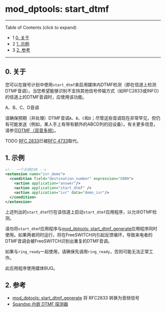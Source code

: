 # mod_dptools: start_dtmf

---

Table of Contents (click to expand)

* 1 [0\. 关于](#0-about)
* 2 [1\. 示例](#1-example)
* 3 [2\. 参考](#2-see-also)

---

## 0\. 关于

您可以在拨号计划中使用`start_dtmf`来启用媒体内DTMF检测（即在信道上检测DTMF音调）。当您希望能够识别不支持其他信号传输方式（如RFC2833或INFO）的信道上的DTMF音调时，应使用该功能。

A、B、C、D音调

请确保预期（并处理）DTMF音调`A`、`B`、`C`和`D`；尽管这些音调现在非常罕见，但仍有可能发送（例如，某人手上有带有额外的ABCD列的旧设备）。有关更多信息，请参见[DTMF（双音多频）](../../Configuration/DTMF_9634268.mdx#5-other)。

TODO [RFC 2833](https://tools.ietf.org/html/rfc2833)已被[RFC 4733](https://tools.ietf.org/html/rfc4733)取代。

## 1\. 示例

```xml
<!-- 一个示例IVR -->
<extension name="ivr_demo">
  <condition field="destination_number" expression="5000">
    <action application="answer"/>
    <action application="start_dtmf" />
    <action application="ivr" data="demo_ivr"/>
  </condition>
</extension>
```

上述列出的`start_dtmf`行在该信道上启动`start_dtmf`应用程序，以允许DTMF检测。

请勿将`start_dtmf`应用程序与[mod\_dptools: start\_dtmf\_generate](./6587137.mdx#0-about)应用程序同时使用。如果两者同时运行，将在FreeSWITCH内引起反馈循环，导致来电者的DTMF音调会被FreeSWITCH识别出重复的DTMF音调。

如果与`ring_ready`一起使用，请确保先调用`ring_ready`，否则可能无法正常工作。

此应用程序使用媒体BUG。

## 2\. 参考

* [mod\_dptools: start\_dtmf\_generate](./6587137.mdx#0-about) 将 RFC2833 转换为音频信号
* [Spandsp 内嵌 DTMF 探测器](../mod_spandsp_6587021.mdx#--)